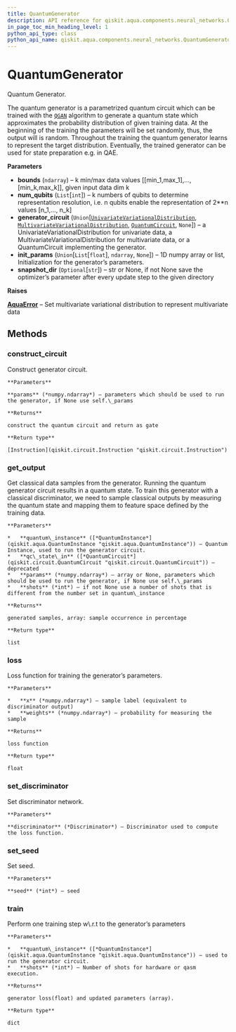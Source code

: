```yaml
---
title: QuantumGenerator
description: API reference for qiskit.aqua.components.neural_networks.QuantumGenerator
in_page_toc_min_heading_level: 1
python_api_type: class
python_api_name: qiskit.aqua.components.neural_networks.QuantumGenerator
---
```


# QuantumGenerator

<Class id="qiskit.aqua.components.neural_networks.QuantumGenerator" isDedicatedPage={true} github="https://github.com/qiskit-community/qiskit-aqua/tree/stable/0.7/qiskit/aqua/components/neural_networks/quantum_generator.py" signature="QuantumGenerator(bounds, num_qubits, generator_circuit=None, init_params=None, snapshot_dir=None)" modifiers="class">
  Quantum Generator.

  The quantum generator is a parametrized quantum circuit which can be trained with the [`QGAN`](qiskit.aqua.algorithms.QGAN "qiskit.aqua.algorithms.QGAN") algorithm to generate a quantum state which approximates the probability distribution of given training data. At the beginning of the training the parameters will be set randomly, thus, the output will is random. Throughout the training the quantum generator learns to represent the target distribution. Eventually, the trained generator can be used for state preparation e.g. in QAE.

  **Parameters**

  *   **bounds** (`ndarray`) – k min/max data values \[\[min\_1,max\_1],…,\[min\_k,max\_k]], given input data dim k
  *   **num\_qubits** (`List`\[`int`]) – k numbers of qubits to determine representation resolution, i.e. n qubits enable the representation of 2\*\*n values \[n\_1,…, n\_k]
  *   **generator\_circuit** (`Union`\[[`UnivariateVariationalDistribution`](qiskit.aqua.components.uncertainty_models.UnivariateVariationalDistribution "qiskit.aqua.components.uncertainty_models.univariate_variational_distribution.UnivariateVariationalDistribution"), [`MultivariateVariationalDistribution`](qiskit.aqua.components.uncertainty_models.MultivariateVariationalDistribution "qiskit.aqua.components.uncertainty_models.multivariate_variational_distribution.MultivariateVariationalDistribution"), [`QuantumCircuit`](qiskit.circuit.QuantumCircuit "qiskit.circuit.quantumcircuit.QuantumCircuit"), `None`]) – a UnivariateVariationalDistribution for univariate data, a MultivariateVariationalDistribution for multivariate data, or a QuantumCircuit implementing the generator.
  *   **init\_params** (`Union`\[`List`\[`float`], `ndarray`, `None`]) – 1D numpy array or list, Initialization for the generator’s parameters.
  *   **snapshot\_dir** (`Optional`\[`str`]) – str or None, if not None save the optimizer’s parameter after every update step to the given directory

  **Raises**

  [**AquaError**](qiskit.aqua.AquaError "qiskit.aqua.AquaError") – Set multivariate variational distribution to represent multivariate data

  ## Methods

  <span id="quantumgenerator-construct-circuit" />

  ### construct\_circuit

  <Function id="qiskit.aqua.components.neural_networks.QuantumGenerator.construct_circuit" signature="QuantumGenerator.construct_circuit(params=None)">
    Construct generator circuit.

    **Parameters**

    **params** (*numpy.ndarray*) – parameters which should be used to run the generator, if None use self.\_params

    **Returns**

    construct the quantum circuit and return as gate

    **Return type**

    [Instruction](qiskit.circuit.Instruction "qiskit.circuit.Instruction")
  </Function>

  <span id="quantumgenerator-get-output" />

  ### get\_output

  <Function id="qiskit.aqua.components.neural_networks.QuantumGenerator.get_output" signature="QuantumGenerator.get_output(quantum_instance, qc_state_in=None, params=None, shots=None)">
    Get classical data samples from the generator. Running the quantum generator circuit results in a quantum state. To train this generator with a classical discriminator, we need to sample classical outputs by measuring the quantum state and mapping them to feature space defined by the training data.

    **Parameters**

    *   **quantum\_instance** ([*QuantumInstance*](qiskit.aqua.QuantumInstance "qiskit.aqua.QuantumInstance")) – Quantum Instance, used to run the generator circuit.
    *   **qc\_state\_in** ([*QuantumCircuit*](qiskit.circuit.QuantumCircuit "qiskit.circuit.QuantumCircuit")) – deprecated
    *   **params** (*numpy.ndarray*) – array or None, parameters which should be used to run the generator, if None use self.\_params
    *   **shots** (*int*) – if not None use a number of shots that is different from the number set in quantum\_instance

    **Returns**

    generated samples, array: sample occurrence in percentage

    **Return type**

    list
  </Function>

  <span id="quantumgenerator-loss" />

  ### loss

  <Function id="qiskit.aqua.components.neural_networks.QuantumGenerator.loss" signature="QuantumGenerator.loss(x, weights)">
    Loss function for training the generator’s parameters.

    **Parameters**

    *   **x** (*numpy.ndarray*) – sample label (equivalent to discriminator output)
    *   **weights** (*numpy.ndarray*) – probability for measuring the sample

    **Returns**

    loss function

    **Return type**

    float
  </Function>

  <span id="quantumgenerator-set-discriminator" />

  ### set\_discriminator

  <Function id="qiskit.aqua.components.neural_networks.QuantumGenerator.set_discriminator" signature="QuantumGenerator.set_discriminator(discriminator)">
    Set discriminator network.

    **Parameters**

    **discriminator** (*Discriminator*) – Discriminator used to compute the loss function.
  </Function>

  <span id="quantumgenerator-set-seed" />

  ### set\_seed

  <Function id="qiskit.aqua.components.neural_networks.QuantumGenerator.set_seed" signature="QuantumGenerator.set_seed(seed)">
    Set seed.

    **Parameters**

    **seed** (*int*) – seed
  </Function>

  <span id="quantumgenerator-train" />

  ### train

  <Function id="qiskit.aqua.components.neural_networks.QuantumGenerator.train" signature="QuantumGenerator.train(quantum_instance=None, shots=None)">
    Perform one training step w\.r.t to the generator’s parameters

    **Parameters**

    *   **quantum\_instance** ([*QuantumInstance*](qiskit.aqua.QuantumInstance "qiskit.aqua.QuantumInstance")) – used to run the generator circuit.
    *   **shots** (*int*) – Number of shots for hardware or qasm execution.

    **Returns**

    generator loss(float) and updated parameters (array).

    **Return type**

    dict
  </Function>
</Class>

